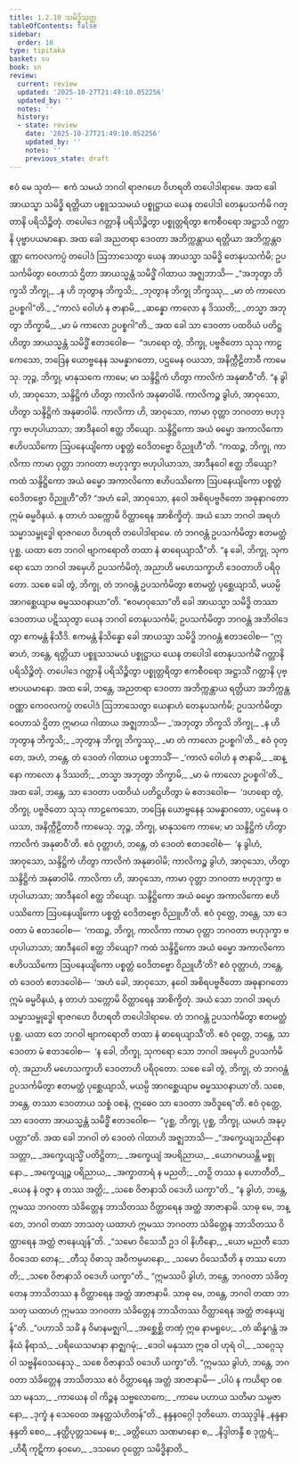 ```yaml
---
title: 1.2.10 သမိဒ္ဓိသုတ္တ
tableOfContents: false
sidebar:
  order: 10
type: tipitaka
basket: su
book: sn
review:
  current: review
  updated: '2025-10-27T21:49:10.052256'
  updated_by: ''
  notes: ''
  history:
  - state: review
    date: '2025-10-27T21:49:10.052256'
    updated_by: ''
    notes: ''
    previous_state: draft
---
```



<ReviewStatus review={frontmatter.review} showDetails={true} />

<HypothesisAnnotation frontmatter={frontmatter} />

<DynamicBreadcrumb />

<Division number="20" book="sn" e="ch" v="18" p="282">

<Paragraph number="65" book="sn">
ဧဝံ မေ သုတံ—  ဧကံ သမယံ ဘဂဝါ ရာဇဂဟေ ဝိဟရတိ တပေါဒါရာမေ. အထ ခေါ အာယသ္မာ သမိဒ္ဓိ ရတ္တိယာ ပစ္စူသသမယံ ပစ္စုဋ္ဌာယ ယေန တပေါဒါ တေနုပသင်္ကမိ ဂတ္တာနိ ပရိသိဉ္စိတုံ. တပေါဒေ ဂတ္တာနိ ပရိသိဉ္စိတွာ ပစ္စုတ္တရိတွာ ဧကစီဝရော အဋ္ဌာသိ ဂတ္တာနိ ပုဗ္ဗာပယမာနော. အထ ခေါ အညတရာ ဒေဝတာ အဘိက္ကန္တာယ ရတ္တိယာ အဘိက္ကန္တဝဏ္ဏာ ကေဝလကပ္ပံ တပေါဒံ ဩဘာသေတွာ ယေန အာယသ္မာ သမိဒ္ဓိ တေနုပသင်္ကမိ; ဥပသင်္ကမိတွာ ဝေဟာသံ ဌိတာ အာယသ္မန္တံ သမိဒ္ဓိံ ဂါထာယ အဇ္ဈဘာသိ—
</Paragraph>

<Paragraph number="66" type="verses" book="sn">
_“အဘုတွာ ဘိက္ခသိ ဘိက္ခု,_  
_န ဟိ ဘုတွာန ဘိက္ခသိ;_  
_ဘုတွာန ဘိက္ခု ဘိက္ခဿု,_  
_မာ တံ ကာလော ဥပစ္စဂါ”တိ._  

</Paragraph>

<Paragraph number="67" type="verses" book="sn">
_“ကာလံ ဝေါဟံ န ဇာနာမိ,_  
_ဆန္နော ကာလော န ဒိဿတိ;_  
_တသ္မာ အဘုတွာ ဘိက္ခာမိ,_  
_မာ မံ ကာလော ဥပစ္စဂါ”တိ._  

</Paragraph>

<Paragraph number="68" book="sn">
အထ ခေါ သာ ဒေဝတာ ပထဝိယံ ပတိဋ္ဌဟိတွာ အာယသ္မန္တံ သမိဒ္ဓိံ ဧတဒဝေါစ—  “ဒဟရော တွံ, ဘိက္ခု, ပဗ္ဗဇိတော သုသု ကာဠကေသော, ဘဒြေန ယောဗ္ဗနေန သမန္နာဂတော, ပဌမေန ဝယသာ, အနိက္ကီဠိတာဝီ ကာမေသု. ဘုဉ္ဇ, ဘိက္ခု, မာနုသကေ ကာမေ; မာ သန္ဒိဋ္ဌိကံ ဟိတွာ ကာလိကံ အနုဓာဝီ”တိ.
</Paragraph>

<Paragraph number="69" book="sn">
“န ခွါဟံ, အာဝုသော, သန္ဒိဋ္ဌိကံ ဟိတွာ ကာလိကံ အနုဓာဝါမိ. ကာလိကဉ္စ ခွါဟံ, အာဝုသော, ဟိတွာ သန္ဒိဋ္ဌိကံ အနုဓာဝါမိ. ကာလိကာ ဟိ, အာဝုသော, ကာမာ ဝုတ္တာ ဘဂဝတာ ဗဟုဒုက္ခာ ဗဟုပါယာသာ; အာဒီနဝေါ ဧတ္ထ ဘိယျော. သန္ဒိဋ္ဌိကော အယံ ဓမ္မော အကာလိကော ဧဟိပဿိကော ဩပနေယျိကော ပစ္စတ္တံ ဝေဒိတဗ္ဗော ဝိညူဟီ”တိ.
</Paragraph>

<Paragraph number="70" book="sn">
“ကထဉ္စ, ဘိက္ခု, ကာလိကာ ကာမာ ဝုတ္တာ ဘဂဝတာ ဗဟုဒုက္ခာ ဗဟုပါယာသာ, အာဒီနဝေါ ဧတ္ထ ဘိယျော? ကထံ သန္ဒိဋ္ဌိကော အယံ ဓမ္မော အကာလိကော ဧဟိပဿိကော ဩပနေယျိကော ပစ္စတ္တံ ဝေဒိတဗ္ဗော ဝိညူဟီ”တိ?
</Paragraph>

<Paragraph number="71" book="sn">
“အဟံ ခေါ, အာဝုသော, နဝေါ အစိရပဗ္ဗဇိတော အဓုနာဂတော ဣမံ ဓမ္မဝိနယံ. န တာဟံ သက္ကောမိ ဝိတ္ထာရေန အာစိက္ခိတုံ. အယံ သော ဘဂဝါ အရဟံ သမ္မာသမ္ဗုဒ္ဓေါ ရာဇဂဟေ ဝိဟရတိ တပေါဒါရာမေ. တံ ဘဂဝန္တံ ဥပသင်္ကမိတွာ ဧတမတ္ထံ ပုစ္ဆ. ယထာ တေ ဘဂဝါ ဗျာကရောတိ တထာ နံ ဓာရေယျာသီ”တိ.
</Paragraph>

<Paragraph number="72" book="sn">
“န ခေါ, ဘိက္ခု, သုကရော သော ဘဂဝါ အမှေဟိ ဥပသင်္ကမိတုံ, အညာဟိ မဟေသက္ခာဟိ ဒေဝတာဟိ ပရိဝုတော. သစေ ခေါ တွံ, ဘိက္ခု, တံ ဘဂဝန္တံ ဥပသင်္ကမိတွာ ဧတမတ္ထံ ပုစ္ဆေယျာသိ, မယမ္ပိ အာဂစ္ဆေယျာမ ဓမ္မဿဝနာယာ”တိ. “ဧဝမာဝုသော”တိ ခေါ အာယသ္မာ သမိဒ္ဓိ တဿာ ဒေဝတာယ ပဋိဿုတွာ ယေန ဘဂဝါ တေနုပသင်္ကမိ; ဥပသင်္ကမိတွာ ဘဂဝန္တံ အဘိဝါဒေတွာ ဧကမန္တံ နိသီဒိ. ဧကမန္တံ နိသိန္နော ခေါ အာယသ္မာ သမိဒ္ဓိ ဘဂဝန္တံ ဧတဒဝေါစ—
</Paragraph>

<Paragraph number="73" book="sn">
“ဣဓာဟံ, ဘန္တေ, ရတ္တိယာ ပစ္စူသသမယံ ပစ္စုဋ္ဌာယ ယေန တပေါဒါ တေနုပသင်္ကမိံ ဂတ္တာနိ ပရိသိဉ္စိတုံ. တပေါဒေ ဂတ္တာနိ ပရိသိဉ္စိတွာ ပစ္စုတ္တရိတွာ ဧကစီဝရော အဋ္ဌာသိံ ဂတ္တာနိ ပုဗ္ဗာပယမာနော. အထ ခေါ, ဘန္တေ, အညတရာ ဒေဝတာ အဘိက္ကန္တာယ ရတ္တိယာ အဘိက္ကန္တဝဏ္ဏာ ကေဝလကပ္ပံ တပေါဒံ ဩဘာသေတွာ ယေနာဟံ တေနုပသင်္ကမိ; ဥပသင်္ကမိတွာ ဝေဟာသံ ဌိတာ ဣမာယ ဂါထာယ အဇ္ဈဘာသိ—
</Paragraph>

<Paragraph number="74" type="verses" book="sn">
_‘အဘုတွာ ဘိက္ခသိ ဘိက္ခု,_  
_န ဟိ ဘုတွာန ဘိက္ခသိ;_  
_ဘုတွာန ဘိက္ခု ဘိက္ခဿု,_  
_မာ တံ ကာလော ဥပစ္စဂါ’တိ._  

</Paragraph>

<Paragraph number="75" book="sn">
ဧဝံ ဝုတ္တေ, အဟံ, ဘန္တေ, တံ ဒေဝတံ ဂါထာယ ပစ္စဘာသိံ—
</Paragraph>

<Paragraph number="76" type="verses" book="sn">
_‘ကာလံ ဝေါဟံ န ဇာနာမိ,_  
_ဆန္နော ကာလော န ဒိဿတိ;_  
_တသ္မာ အဘုတွာ ဘိက္ခာမိ,_  
_မာ မံ ကာလော ဥပစ္စဂါ’တိ._  

</Paragraph>

<Paragraph number="77" book="sn">
အထ ခေါ, ဘန္တေ, သာ ဒေဝတာ ပထဝိယံ ပတိဋ္ဌဟိတွာ မံ ဧတဒဝေါစ—  ‘ဒဟရော တွံ, ဘိက္ခု, ပဗ္ဗဇိတော သုသု ကာဠကေသော, ဘဒြေန ယောဗ္ဗနေန သမန္နာဂတော, ပဌမေန ဝယသာ, အနိက္ကီဠိတာဝီ ကာမေသု. ဘုဉ္ဇ, ဘိက္ခု, မာနုသကေ ကာမေ; မာ သန္ဒိဋ္ဌိကံ ဟိတွာ ကာလိကံ အနုဓာဝီ’တိ.
</Paragraph>

<Paragraph number="78" book="sn">
ဧဝံ ဝုတ္တာဟံ, ဘန္တေ, တံ ဒေဝတံ ဧတဒဝေါစံ—  ‘န ခွါဟံ, အာဝုသော, သန္ဒိဋ္ဌိကံ ဟိတွာ ကာလိကံ အနုဓာဝါမိ; ကာလိကဉ္စ ခွါဟံ, အာဝုသော, ဟိတွာ သန္ဒိဋ္ဌိကံ အနုဓာဝါမိ. ကာလိကာ ဟိ, အာဝုသော, ကာမာ ဝုတ္တာ ဘဂဝတာ ဗဟုဒုက္ခာ ဗဟုပါယာသာ; အာဒီနဝေါ ဧတ္ထ ဘိယျော. သန္ဒိဋ္ဌိကော အယံ ဓမ္မော အကာလိကော ဧဟိပဿိကော ဩပနေယျိကော ပစ္စတ္တံ ဝေဒိတဗ္ဗော ဝိညူဟီ’တိ.
</Paragraph>

<Paragraph number="79" book="sn">
ဧဝံ ဝုတ္တေ, ဘန္တေ, သာ ဒေဝတာ မံ ဧတဒဝေါစ—  ‘ကထဉ္စ, ဘိက္ခု, ကာလိကာ ကာမာ ဝုတ္တာ ဘဂဝတာ ဗဟုဒုက္ခာ ဗဟုပါယာသာ; အာဒီနဝေါ ဧတ္ထ ဘိယျော? ကထံ သန္ဒိဋ္ဌိကော အယံ ဓမ္မော အကာလိကော ဧဟိပဿိကော ဩပနေယျိကော ပစ္စတ္တံ ဝေဒိတဗ္ဗော ဝိညူဟီ’တိ?
</Paragraph>

<Paragraph number="80" book="sn">
ဧဝံ ဝုတ္တာဟံ, ဘန္တေ, တံ ဒေဝတံ ဧတဒဝေါစံ—  ‘အဟံ ခေါ, အာဝုသော, နဝေါ အစိရပဗ္ဗဇိတော အဓုနာဂတော ဣမံ ဓမ္မဝိနယံ, န တာဟံ သက္ကောမိ ဝိတ္ထာရေန အာစိက္ခိတုံ. အယံ သော ဘဂဝါ အရဟံ သမ္မာသမ္ဗုဒ္ဓေါ ရာဇဂဟေ ဝိဟရတိ တပေါဒါရာမေ. တံ ဘဂဝန္တံ ဥပသင်္ကမိတွာ ဧတမတ္ထံ ပုစ္ဆ. ယထာ တေ ဘဂဝါ ဗျာကရောတိ တထာ နံ ဓာရေယျာသီ’တိ.
</Paragraph>

<Paragraph number="81" book="sn">
ဧဝံ ဝုတ္တေ, ဘန္တေ, သာ ဒေဝတာ မံ ဧတဒဝေါစ—  ‘န ခေါ, ဘိက္ခု, သုကရော သော ဘဂဝါ အမှေဟိ ဥပသင်္ကမိတုံ, အညာဟိ မဟေသက္ခာဟိ ဒေဝတာဟိ ပရိဝုတော. သစေ ခေါ တွံ, ဘိက္ခု, တံ ဘဂဝန္တံ ဥပသင်္ကမိတွာ ဧတမတ္ထံ ပုစ္ဆေယျာသိ, မယမ္ပိ အာဂစ္ဆေယျာမ ဓမ္မဿဝနာယာ’တိ. သစေ, ဘန္တေ, တဿာ ဒေဝတာယ သစ္စံ ဝစနံ, ဣဓေဝ သာ ဒေဝတာ အဝိဒူရေ”တိ.
</Paragraph>

<Paragraph number="82" book="sn">
ဧဝံ ဝုတ္တေ, သာ ဒေဝတာ အာယသ္မန္တံ သမိဒ္ဓိံ ဧတဒဝေါစ—  “ပုစ္ဆ, ဘိက္ခု, ပုစ္ဆ, ဘိက္ခု, ယမဟံ အနုပ္ပတ္တာ”တိ.
</Paragraph>

<Paragraph number="83" book="sn">
အထ ခေါ ဘဂဝါ တံ ဒေဝတံ ဂါထာဟိ အဇ္ဈဘာသိ—
</Paragraph>

<Paragraph number="84" type="verses" book="sn">
_“အက္ခေယျသညိနော သတ္တာ,_  
_အက္ခေယျသ္မိံ ပတိဋ္ဌိတာ;_  
_အက္ခေယျံ အပရိညာယ,_  
_ယောဂမာယန္တိ မစ္စုနော._  

</Paragraph>

<Paragraph number="85" type="verses" book="sn">
_အက္ခေယျဉ္စ ပရိညာယ,_  
_အက္ခာတာရံ န မညတိ;_  
_တဉှိ တဿ န ဟောတီတိ,_  
_ယေန နံ ဝဇ္ဇာ န တဿ အတ္ထိ;_  
_သစေ ဝိဇာနာသိ ဝဒေဟိ ယက္ခာ”တိ._  

</Paragraph>

<Paragraph number="86" book="sn">
“န ခွါဟံ, ဘန္တေ, ဣမဿ ဘဂဝတာ သံခိတ္တေန ဘာသိတဿ ဝိတ္ထာရေန အတ္ထံ အာဇာနာမိ. သာဓု မေ, ဘန္တေ, ဘဂဝါ တထာ ဘာသတု ယထာဟံ ဣမဿ ဘဂဝတာ သံခိတ္တေန ဘာသိတဿ ဝိတ္ထာရေန အတ္ထံ ဇာနေယျန်”တိ.
</Paragraph>

<Paragraph number="87" type="verses" book="sn">
_“သမော ဝိသေသီ ဥဒ ဝါ နိဟီနော,_  
_ယော မညတီ သော ဝိဝဒေထ တေန;_  
_တီသု ဝိဓာသု အဝိကမ္ပမာနော,_  
_သမော ဝိသေသီတိ န တဿ ဟောတိ;_  
_သစေ ဝိဇာနာသိ ဝဒေဟိ ယက္ခာ”တိ._  

</Paragraph>

<Paragraph number="88" book="sn">
“ဣမဿပိ ခွါဟံ, ဘန္တေ, ဘဂဝတာ သံခိတ္တေန ဘာသိတဿ န ဝိတ္ထာရေန အတ္ထံ အာဇာနာမိ. သာဓု မေ, ဘန္တေ, ဘဂဝါ တထာ ဘာသတု ယထာဟံ ဣမဿ ဘဂဝတာ သံခိတ္တေန ဘာသိတဿ ဝိတ္ထာရေန အတ္ထံ ဇာနေယျန်”တိ.
</Paragraph>

<Paragraph number="89" type="verses" book="sn">
_“ပဟာသိ သင်္ခံ န ဝိမာနမဇ္ဈဂါ,_  
_အစ္ဆေစ္ဆိ တဏှံ ဣဓ နာမရူပေ;_  
_တံ ဆိန္နဂန္ထံ အနိဃံ နိရာသံ,_  
_ပရိယေသမာနာ နာဇ္ဈဂမုံ;_  
_ဒေဝါ မနုဿာ ဣဓ ဝါ ဟုရံ ဝါ,_  
_သဂ္ဂေသု ဝါ သဗ္ဗနိဝေသနေသု._  

</Paragraph>

<Paragraph number="90" book="sn">
သစေ ဝိဇာနာသိ ဝဒေဟိ ယက္ခာ”တိ.
</Paragraph>

<Paragraph number="91" book="sn">
“ဣမဿ ခွါဟံ, ဘန္တေ, ဘဂဝတာ သံခိတ္တေန ဘာသိတဿ ဧဝံ ဝိတ္ထာရေန အတ္ထံ အာဇာနာမိ—
</Paragraph>

<Paragraph number="92" type="verses" book="sn">
_ပါပံ န ကယိရာ ဝစသာ မနသာ,_  
_ကာယေန ဝါ ကိဉ္စန သဗ္ဗလောကေ;_  
_ကာမေ ပဟာယ သတိမာ သမ္ပဇာနော,_  
_ဒုက္ခံ န သေဝေထ အနတ္ထသံဟိတန်”တိ._  


</Paragraph>
</Division>

<Paragraph number="93" type="center" book="sn">
နန္ဒနဝဂ္ဂေါ ဒုတိယော.



</Paragraph>

<Paragraph number="94" type="center" book="sn">
တဿုဒ္ဒါနံ


</Paragraph>

<Paragraph number="95" type="verses" book="sn">
_နန္ဒနာ နန္ဒတိ စေဝ,_  
_နတ္ထိပုတ္တသမေန စ;_  
_ခတ္တိယော သဏမာနော စ,_  
_နိဒ္ဒါတန္ဒီ စ ဒုက္ကရံ;_  
_ဟိရီ ကုဋိကာ နဝမော,_  
_ဒသမော ဝုတ္တော သမိဒ္ဓိနာတိ._
</Paragraph>